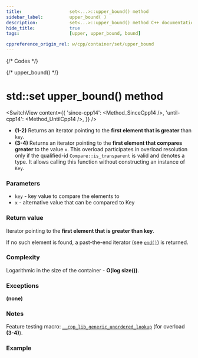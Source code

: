 ```yaml
---
title:					set<...>::upper_bound() method
sidebar_label:			upper_bound( )
description:			set<...>::upper_bound() method C++ documentation
hide_title:				true
tags:					[upper, upper_bound, bound]

cppreference_origin_rel: w/cpp/container/set/upper_bound
---
```




{/* Codes */}

{/* upper_bound() */}

# std::set upper_bound() method
 
<SwitchView content={{
    'since-cpp14': <Method_SinceCpp14 />,
    'until-cpp14': <Method_UntilCpp14 />,
    }} />

 - **(1-2)** Returns an iterator pointing to the **first element that is greater** than `key`.
 - **(3-4)** Returns an iterator pointing to the **first element that compares greater** to the value `x`.
    This overload participates in overload resolution only if the qualified-id `Compare::is_transparent` is valid and denotes a type.
    It allows calling this function without constructing an instance of `Key`.
 
### Parameters

 - `key` - key value to compare the elements to
 - `x` - alternative value that can be compared to Key

### Return value

Iterator pointing to the **first element that is greater than key**. 

If no such element is found, a past-the-end iterator (see [`end()`](/docs/std/containers/sets/set/end)) is returned.

### Complexity

Logarithmic in the size of the container - **O(log size())**.

### Exceptions

**(none)**

### Notes

Feature testing macro: [`__cpp_lib_generic_unordered_lookup`](#) (for overload **(3-4)**).

### Example

<ImproveSection />
